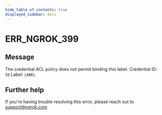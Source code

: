 ```yaml
---
hide_table_of_contents: true
displayed_sidebar: docs
---
```



# ERR_NGROK_399

## Message

The credential ACL policy does not permit binding this label.
Credential ID: `ID`
Label: `LABEL`

<ErrorDetails error="err_ngrok_399" />

## Further help

If you're having trouble resolving this error, please reach out to [support@ngrok.com](mailto:support@ngrok.com?subject=Help%20with%20ERR_NGROK_399)
